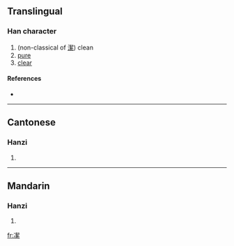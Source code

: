 ==Translingual==

===Han character===
{{Han char|rn=15|rad=冫|as=12|sn=14|four=|canj=戈一手竹火 (IMQHF)}}

# (non-classical of [[潔]]) clean
# [[pure]]
# [[clear]]

====References====
* {{Han ref|kx=0133.330|hdz=10300.230|uh=34D7|ud=13527}}

----

==Cantonese==

===Hanzi===
{{yue-hanzi|jyut=|y=git3}}

# {{defn|Cantonese}}

----

==Mandarin==

===Hanzi===
{{cmn-hanzi|pin=[[jié]] ([[jie2]]), [[qǐ]] ([[qi3]])|wg=chieh<sup>2</sup>, ch'i<sup>3</sup>}}

# {{defn|Mandarin}}

[[fr:㓗]]